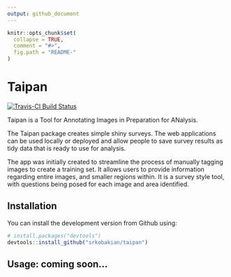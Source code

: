 ```yaml
---
output: github_document
---
```


<!-- README.md is generated from README.Rmd. Please edit that file -->

```r
knitr::opts_chunk$set(
  collapse = TRUE,
  comment = "#>",
  fig.path = "README-"
)
```

# Taipan

[![Travis-CI Build Status](https://travis-ci.org/srkob1/taipan.svg?branch=master)](https://travis-ci.org/srkob1/taipan)

Taipan is a Tool for Annotating Images in Preparation for ANalysis.

The Taipan package creates simple shiny surveys. The web applications can be used locally or deployed and allow people to save survey results as tidy data that is ready to use for analysis.

The app was initially created to streamline the process of manually tagging images to create a training set. 
It allows users to provide information regarding entire images, and smaller regions within. It is a survey style tool, with questions being posed for each image and area identified.


## Installation

You can install the development version from Github using:

```r
# install.packages("devtools")
devtools::install_github("srkobakian/taipan")
```

## Usage: coming soon...
